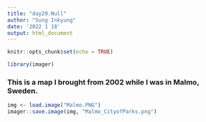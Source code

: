 ```yaml
---
title: "day29.Null"
author: "Sung Inkyung"
date: '2022 1 18'
output: html_document
---
```


```r
knitr::opts_chunk$set(echo = TRUE)
```

```r
library(imager)
```
### This is a map I brought from 2002 while I was in Malmo, Sweden.

```r
img <- load.image("Malmo.PNG") 
imager::save.image(img, "Malmo_CityofParks.png")
```
